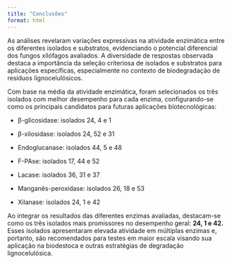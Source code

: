```yaml
---
title: "Conclusões"
format: html
---
```


As análises revelaram variações expressivas na atividade enzimática entre os diferentes isolados e substratos, evidenciando o potencial diferencial dos fungos xilófagos avaliados. A diversidade de respostas observada destaca a importância da seleção criteriosa de isolados e substratos para aplicações específicas, especialmente no contexto de biodegradação de resíduos lignocelulósicos.

Com base na média da atividade enzimática, foram selecionados os três isolados com melhor desempenho para cada enzima, configurando-se como os principais candidatos para futuras aplicações biotecnológicas:

-   β-glicosidase: isolados 24, 4 e 1

-   β-xilosidase: isolados 24, 52 e 31

-   Endoglucanase: isolados 44, 5 e 48

-   F-PAse: isolados 17, 44 e 52

-   Lacase: isolados 36, 31 e 37

-   Manganês-peroxidase: isolados 26, 18 e 53

-   Xilanase: isolados 24, 1 e 42

Ao integrar os resultados das diferentes enzimas avaliadas, destacam-se como os três isolados mais promissores no desempenho geral: **24, 1 e 42.** Esses isolados apresentaram elevada atividade em múltiplas enzimas e, portanto, são recomendados para testes em maior escala visando sua aplicação na biodestoca e outras estratégias de degradação lignocelulósica.
